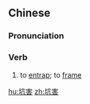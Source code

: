 ==Chinese==
{{zh-forms}}

===Pronunciation===
{{zh-pron
|m=kēnghài
|c=haang1 hoi6
|cat=v
}}

===Verb===
{{zh-verb}}

# to [[entrap]]; to [[frame]]

[[hu:坑害]]
[[zh:坑害]]